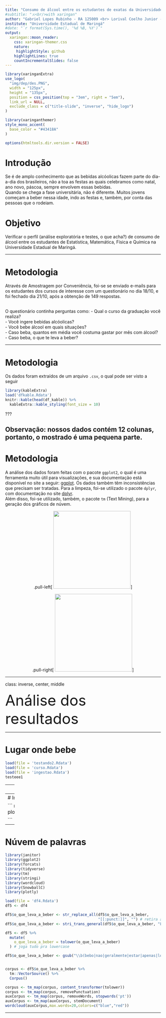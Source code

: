 ```yaml
---
title: "Consumo de álcool entre os estudantes de exatas da Universidade Estadual de Maringá (UEM)"
#subtitle: "⚔<br/>with xaringan"
author: "Gabriel Lopes Rubinho - RA 125009 <br> Lorival Coelho Junior - RA 124105"
institute: "Universidade Estadual de Maringá"
#date: "`r format(Sys.time(), '%d %B, %Y')`"
output:
  xaringan::moon_reader:
    css: xaringan-themer.css
    nature:
     highlightStyle: github
    highlightLines: true
    countIncrementalSlides: false
---
```


``` r
library(xaringanExtra)
use_logo(
  "img/dep/des.PNG",
  width = "125px",
  height = "135px",
  position = css_position(top = "3em", right = "5em"),
  link_url = NULL,
  exclude_class = c("title-slide", "inverse", "hide_logo")
)

```


``` r
library(xaringanthemer)
style_mono_accent(
  base_color = "#43418A"
)

```

```r
options(htmltools.dir.version = FALSE)
```


# Introdução
Se é de amplo conhecimento que as bebidas alcóolicas fazem parte do dia-a-dia dos brasileiros, não a toa as festas as quais celebramos como natal, ano novo, páscoa, sempre envolvem essas bebidas.  
Quando se chega a fase universitária, não é diferente. Muitos jovens começam a beber nessa idade, indo as festas e, também, por conta das pessoas que o rodeiam. 

# Objetivo

Verificar o perfil (análise exploratória e testes, o que acha?) de consumo de álcool entre os estudantes de Estatística, Matemática, Física e Química na Universidade Estadual de Maringá.

---

# Metodologia
Através de Amostragem por Conveniência, foi-se se enviado e-mails para os estudantes dos cursos de interesse com um questionário no dia 18/10, e foi fechado dia 21/10, após a obtenção de 149 respostas.  <br><br>

O questionário continha perguntas como:
- Qual o curso da graduação você realiza?  <br>
- Você ingere bebidas alcóolicas?  <br>
- Você bebe álcool em quais situações?  <br>
- Caso beba, quantos em média você costuma gastar por mês com álcool?  <br>
- Caso beba, o que te leva a beber?  <br>


 

---

# Metodologia

Os dados foram extraídos de um arquivo `.csv`, o qual pode ser visto a seguir

```r
library(kableExtra)
load('dfkable.Rdata')
knitr::kable(head(df_kable)) %>% 
  kableExtra::kable_styling(font_size = 10)
```

???

Observação: nossos dados contém 12 colunas, portanto, o mostrado é uma pequena parte.
---
# Metodologia

A análise dos dados foram feitas com o pacote `ggplot2`, o qual é uma ferramenta muito útil para visualizações, e sua documentação está disponível no site a seguir: [ggplot](https://ggplot2.tidyverse.org). Os dados também têm inconsistências que precisam ser tratadas. Para a limpeza, foi-se utilizado o pacote `dplyr`, com documentação no site [dplyr](https://dplyr.tidyverse.org).  
Além disso, foi-se utilizado, também, o pacote `tm` (Text Mining), para a geração dos gráficos de núvem.
<center>
.pull-left[
<img src="img/gg/ggplot.png" width = "250" />
]

.pull-right[
<img src = "img/gg/dplyr.png" width = "250" />
]
</center>

---

class: inverse, center, middle

<font size = "+6">Análise dos resultados</font>

---

# Lugar onde bebe

```r

load(file = 'testando2.Rdata')
load(file = 'curso.Rdata')
load(file = 'ingestao.Rdata')
testeee1

```

---
# Curso

``` r

plotly_curso

```

---
# Ingestão

``` r

plotly_ingestao

```
 


---

# Núvem de palavras

``` r
library(janitor)
library(ggplot2)
library(forcats)
library(tidyverse)
library(tm)
library(stringi)
library(wordcloud)
library(SnowballC)
library(plotly)

load(file = 'df4.Rdata')
df5 <- df4

df5$o_que_leva_a_beber <- str_replace_all(df5$o_que_leva_a_beber, 
                                          "[[:punct:]]", "") # retira acento
df5$o_que_leva_a_beber <- stri_trans_general(df5$o_que_leva_a_beber, "Latin-ASCII") # retira pontuação

df5 <- df5 %>% 
  mutate(
    o_que_leva_a_beber = tolower(o_que_leva_a_beber)
  ) # joga tudo pra lowercase

df5$o_que_leva_a_beber <- gsub("\\b(bebo|nao|geralmente|estar|apenas|loucona|porque|beber|algo|pra|bebida)\\b", "", df5$o_que_leva_a_beber, ignore.case = TRUE)


corpus <- df5$o_que_leva_a_beber %>% 
  tm::VectorSource() %>% 
  Corpus()

corpus <- tm_map(corpus, content_transformer(tolower))
corpus <- tm_map(corpus, removePunctuation)
auxCorpus <- tm_map(corpus, removeWords, stopwords('pt')) 
auxCorpus <- tm_map(auxCorpus, stemDocument)
wordcloud(auxCorpus,max.words=20,colors=c("blue","red"))
```



--- 













